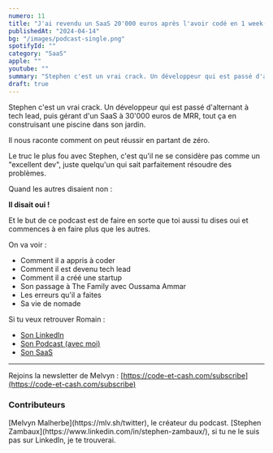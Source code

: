 ```yaml
---
numero: 11
title: "J'ai revendu un SaaS 20'000 euros après l'avoir codé en 1 week-end - Stephen Zambaux #11"
publishedAt: "2024-04-14"
bg: "/images/podcast-single.png"
spotifyId: ""
category: "SaaS"
apple: ""
youtube: ""
summary: "Stephen c'est un vrai crack. Un développeur qui est passé d'alternant à tech lead, puis gérant d'un SaaS à 30'000 euros de MRR, tout ça en construisant une piscine dans son jardin. Il nous raconte comment on peut réussir en partant de zéro."
draft: true
---
```


Stephen c'est un vrai crack. Un développeur qui est passé d'alternant à tech lead, puis gérant d'un SaaS à 30'000 euros de MRR, tout ça en construisant une piscine dans son jardin.

Il nous raconte comment on peut réussir en partant de zéro.

Le truc le plus fou avec Stephen, c'est qu'il ne se considère pas comme un "excellent dev", juste quelqu'un qui sait parfaitement résoudre des problèmes.

Quand les autres disaient non :

**Il disait oui !**

Et le but de ce podcast est de faire en sorte que toi aussi tu dises oui et commences à en faire plus que les autres.

On va voir :

- Comment il a appris à coder
- Comment il est devenu tech lead
- Comment il a créé une startup
- Son passage à The Family avec Oussama Ammar
- Les erreurs qu'il a faites
- Sa vie de nomade

Si tu veux retrouver Romain :

- [Son LinkedIn](https://www.linkedin.com/in/stephen-zambaux/)
- [Son Podcast (avec moi)](https://www.youtube.com/watch?v=RjIfxhEVOgE)
- [Son SaaS](https://getmailtracker.com)

---

Rejoins la newsletter de Melvyn : [https://code-et-cash.com/subscribe](https://code-et-cash.com/subscribe)

### Contributeurs

<Contributor>
  [Melvyn Malherbe](https://mlv.sh/twitter), le créateur du podcast.
</Contributor>
<Contributor>
  [Stephen Zambaux](https://www.linkedin.com/in/stephen-zambaux/), si tu ne le
  suis pas sur LinkedIn, je te trouverai.
</Contributor>
